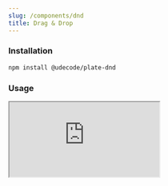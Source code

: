 ```yaml
---
slug: /components/dnd
title: Drag & Drop
---
```


### Installation

```bash npm2yarn
npm install @udecode/plate-dnd
```

### Usage

<iframe
  src="https://codesandbox.io/embed/plate-playground-v1-2mh1c?autoresize=1&fontsize=16&theme=dark"
  style={{
    width: '100%',
    height: '80vh',
    border: 0,
    borderRadius: '8px',
    overflow: 'hidden',
  }}
  title="Plate Playground"
  allow="accelerometer; ambient-light-sensor; camera; encrypted-media; geolocation; gyroscope; hid; microphone; midi; payment; usb; vr; xr-spatial-tracking"
  sandbox="allow-forms allow-modals allow-popups allow-presentation allow-same-origin allow-scripts"
/>

<!-- ```ts live-->
<!-- () => { -->
<!--   let styledComponents = createPlateComponents({ -->
<!--     [ELEMENT_MENTION]: withProps(MentionElement, { -->
<!--       renderLabel: renderMentionLabel, -->
<!--     }), -->
<!--   }); -->
<!--   styledComponents = withStyledPlaceHolders(styledComponents); -->
<!--   styledComponents = withStyledDraggables(styledComponents); -->

<!--   const defaultOptions = createPlateOptions(); -->

<!--   const Editor = () => { -->
<!--     const { setSearch, plugin: searchHighlightPlugin } = useFindReplacePlugin(); -->
<!--     const { getMentionSelectProps, plugin: mentionPlugin } = useMentionPlugin( -->
<!--       optionsMentionPlugin -->
<!--     ); -->

<!--     const pluginsMemo = useMemo(() => { -->
<!--       const plugins = [ -->
<!--         createReactPlugin(), -->
<!--         createHistoryPlugin(), -->
<!--         createParagraphPlugin(), -->
<!--         createBlockquotePlugin(), -->
<!--         createTodoListPlugin(), -->
<!--         createHeadingPlugin(), -->
<!--         createImagePlugin(), -->
<!--         createLinkPlugin(), -->
<!--         createListPlugin(), -->
<!--         createTablePlugin(), -->
<!--         createMediaEmbedPlugin(), -->
<!--         createCodeBlockPlugin(), -->
<!--         createAlignPlugin(), -->
<!--         createBoldPlugin(), -->
<!--         createCodePlugin(), -->
<!--         createItalicPlugin(), -->
<!--         createHighlightPlugin(), -->
<!--         createUnderlinePlugin(), -->
<!--         createStrikethroughPlugin(), -->
<!--         createSubscriptPlugin(), -->
<!--         createSuperscriptPlugin(), -->
<!--         createKbdPlugin(), -->
<!--         createNodeIdPlugin(), -->
<!--         createAutoformatPlugin(optionsAutoformat), -->
<!--         createResetNodePlugin(optionsResetBlockTypePlugin), -->
<!--         createSoftBreakPlugin(optionsSoftBreakPlugin), -->
<!--         createExitBreakPlugin(optionsExitBreakPlugin), -->
<!--         createNormalizeTypesPlugin({ -->
<!--           rules: [{ path: [0], strictType: ELEMENT_H1 }], -->
<!--         }), -->
<!--         createTrailingBlockPlugin({ type: ELEMENT_PARAGRAPH }), -->
<!--         createSelectOnBackspacePlugin({ allow: ELEMENT_IMAGE }), -->
<!--         mentionPlugin, -->
<!--         searchHighlightPlugin, -->
<!--       ]; -->

<!--       plugins.push(createDeserializeHTMLPlugin({ plugins })); -->

<!--       return plugins; -->
<!--     }, [mentionPlugin, options, searchHighlightPlugin]); -->

<!--     return ( -->
<!--       <Plate -->
<!--         id="playground" -->
<!--         plugins={pluginsMemo} -->
<!--         components={styledComponents} -->
<!--         options={defaultOptions} -->
<!--         editableProps={editableProps} -->
<!--         initialValue={initialValuePlayground} -->
<!--       > -->
<!--         <ToolbarSearchHighlight icon={Search} setSearch={setSearch} /> -->
<!--         <HeadingToolbar> -->
<!--           <ToolbarButtonsBasicElements /> -->
<!--           <ToolbarButtonsList /> -->
<!--           <ToolbarButtonsBasicMarks /> -->
<!--           <ToolbarButtonsAlign /> -->
<!--           <ToolbarLink icon={<Link />} /> -->
<!--           <ToolbarImage icon={<Image />} /> -->
<!--           <ToolbarButtonsTable /> -->
<!--         </HeadingToolbar> -->

<!--         <BallonToolbarMarks /> -->

<!--         <MentionSelect -->
<!--           {...getMentionSelectProps()} -->
<!--           renderLabel={renderMentionLabel} -->
<!--         /> -->
<!--       </Plate> -->
<!--     ); -->
<!--   } -->

<!--   return ( -->
<!--     <DndProvider backend={HTML5Backend}> -->
<!--       <Editor /> -->
<!--     </DndProvider> -->
<!--   ); -->
<!-- } -->
<!-- ``` -->